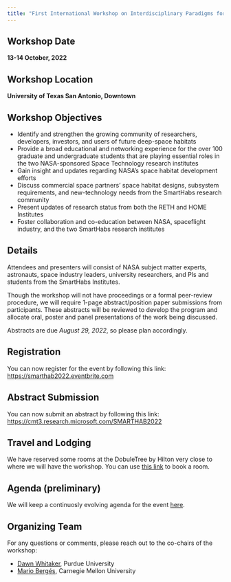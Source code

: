 ```yaml
---
title: "First International Workshop on Interdisciplinary Paradigms for Semi-Autonomous Deep-Space Habitation"
---
```


## Workshop Date

**13-14 October, 2022**

## Workshop Location

**University of Texas San Antonio, Downtown**

## Workshop Objectives

* Identify and strengthen the growing community of researchers, developers, investors, and users of future deep-space habitats
* Provide a broad educational and networking experience for the over 100 graduate and undergraduate students that are playing essential roles in the two NASA-sponsored Space Technology research institutes 
* Gain insight and updates regarding NASA's space habitat development efforts 
* Discuss commercial space partners' space habitat designs, subsystem requirements, and new-technology needs from the SmartHabs research community
* Present updates of research status from both the RETH and HOME Institutes
* Foster collaboration and co-education between NASA, spaceflight industry, and the two SmartHabs research institutes

## Details

Attendees and presenters will consist of NASA subject matter experts, astronauts, space industry leaders, university researchers, and PIs and students from the SmartHabs Institutes. 

Though the workshop will not have proceedings or a formal peer-review procedure, we will require 1-page abstract/position paper submissions from participants. These abstracts will be reviewed to develop the program and allocate oral, poster and panel presentations of the work being discussed. 

Abstracts are due *August 29, 2022*, so please plan accordingly.

## Registration

You can now register for the event by following this link: [https://smarthab2022.eventbrite.com](https://smarthab2022.eventbrite.com)

## Abstract Submission

You can now submit an abstract by following this link: [https://cmt3.research.microsoft.com/SMARTHAB2022](https://cmt3.research.microsoft.com/SMARTHAB2022)

## Travel and Lodging

We have reserved some rooms at the DobuleTree by Hilton very close to where we will have the workshop. You can use [this link](https://www.hilton.com/en/book/reservation/rooms/?ctyhocn=SATDWDT&arrivalDate=2022-10-12&departureDate=2022-10-14&groupCode=CDTUTC&room1NumAdults=1&cid=OM%2CWW%2CHILTONLINK%2CEN%2CDirectLink) to book a room. 

## Agenda (preliminary)

We will keep a continuosly evolving agenda for the event [here](agenda.html).  


## Organizing Team

For any questions or comments, please reach out to the co-chairs of the workshop:

* [Dawn Whitaker](mailto:dwhitaker@purdue.edu), Purdue University
* [Mario Bergés](mailto:marioberges@cmu.edu), Carnegie Mellon University

